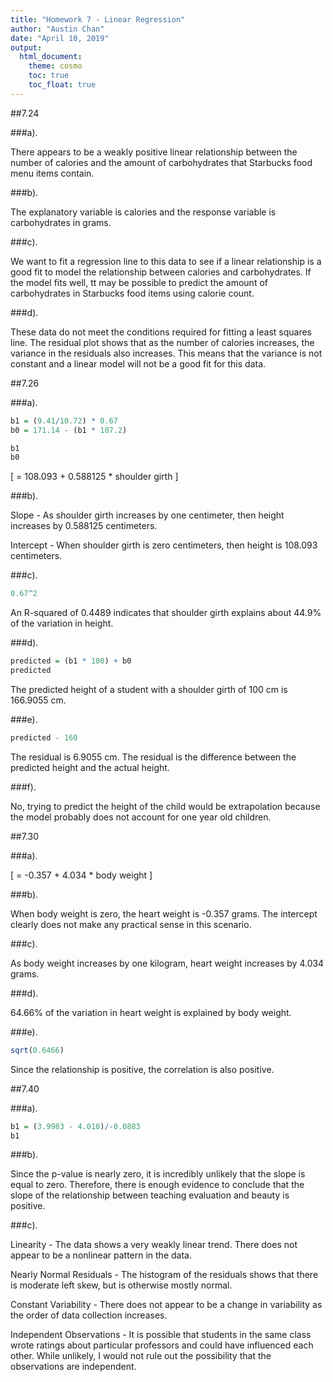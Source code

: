 ---
title: "Homework 7 - Linear Regression"
author: "Austin Chan"
date: "April 10, 2019"
output: 
  html_document:
    theme: cosmo
    toc: true
    toc_float: true
---

##7.24

###a).

There appears to be a weakly positive linear relationship between the number of calories and the amount of carbohydrates that Starbucks food menu items contain.

###b).

The explanatory variable is calories and the response variable is carbohydrates in grams.

###c).

We want to fit a regression line to this data to see if a linear relationship is a good fit to model the relationship between calories and carbohydrates. If the model fits well, tt may be possible to predict the amount of carbohydrates in Starbucks food items using calorie count.

###d).

These data do not meet the conditions required for fitting a least squares line. The residual plot shows that as the number of calories increases, the variance in the residuals also increases. This means that the variance is not constant and a linear model will not be a good fit for this data.


##7.26

###a).

```{r}
b1 = (9.41/10.72) * 0.67
b0 = 171.14 - (b1 * 107.2)

b1
b0
```


\[
  \hat{height} = 108.093 + 0.588125 * shoulder girth
\]

###b).

Slope - As shoulder girth increases by one centimeter, then height increases by 0.588125 centimeters.

Intercept - When shoulder girth is zero centimeters, then height is 108.093 centimeters.

###c).

```{r}
0.67^2
```

An R-squared of 0.4489 indicates that shoulder girth explains about 44.9% of the variation in height.

###d).

```{r}
predicted = (b1 * 100) + b0
predicted
```

The predicted height of a student with a shoulder girth of 100 cm is 166.9055 cm.

###e).

```{r}
predicted - 160
```

The residual is 6.9055 cm. The residual is the difference between the predicted height and the actual height.

###f).

No, trying to predict the height of the child would be extrapolation because the model probably does not account for one year old children.


##7.30

###a).

\[
  \hat{heart weight} = -0.357 + 4.034 * body weight
\]

###b).

When body weight is zero, the heart weight is -0.357 grams. The intercept clearly does not make any practical sense in this scenario.

###c).

As body weight increases by one kilogram, heart weight increases by 4.034 grams.

###d).

64.66% of the variation in heart weight is explained by body weight.

###e).

```{r}
sqrt(0.6466)
```

Since the relationship is positive, the correlation is also positive.


##7.40

###a).

```{r}
b1 = (3.9983 - 4.010)/-0.0883
b1
```

###b).

Since the p-value is nearly zero, it is incredibly unlikely that the slope is equal to zero. Therefore, there is enough evidence to conclude that the slope of the relationship between teaching evaluation and beauty is positive.

###c).

Linearity - The data shows a very weakly linear trend. There does not appear to be a nonlinear pattern in the data.

Nearly Normal Residuals - The histogram of the residuals shows that there is moderate left skew, but is otherwise mostly normal.

Constant Variability - There does not appear to be a change in variability as the order of data collection increases.

Independent Observations - It is possible that students in the same class wrote ratings about particular professors and could have influenced each other. While unlikely, I would not rule out the possibility that the observations are independent.













